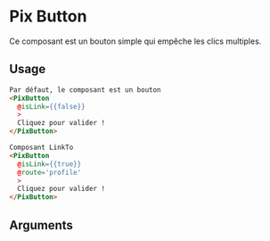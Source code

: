 
<Meta
  title='Basics/Button/Link'
  component='PixButton'
  decorators={[centered]}
  argTypes={stories.argsTypes}
/>

# Pix Button

Ce composant est un bouton simple qui empêche les clics multiples.

<Canvas isColumn>
  <Story name="Link" story={stories.linkButtons} height="200px" />
</Canvas>

## Usage

```html
Par défaut, le composant est un bouton
<PixButton
  @isLink={{false}}
  >
  Cliquez pour valider !
</PixButton>

Composant LinkTo
<PixButton
  @isLink={{true}}
  @route='profile'
  >
  Cliquez pour valider !
</PixButton>
```

## Arguments

<ArgsTable story="Link" />
